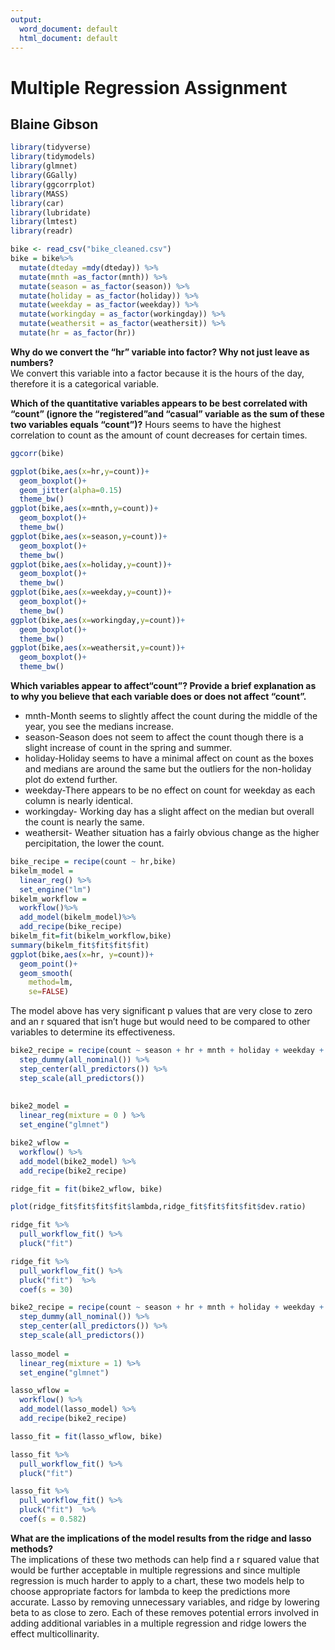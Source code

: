 ```yaml
---
output:
  word_document: default
  html_document: default
---
```

# Multiple Regression Assignment
## Blaine Gibson

```r
library(tidyverse)
library(tidymodels)
library(glmnet)
library(GGally)
library(ggcorrplot)
library(MASS)
library(car)
library(lubridate)
library(lmtest)
library(readr)
```

```r
bike <- read_csv("bike_cleaned.csv")
bike = bike%>% 
  mutate(dteday =mdy(dteday)) %>%
  mutate(mnth =as_factor(mnth)) %>%
  mutate(season = as_factor(season)) %>%
  mutate(holiday = as_factor(holiday)) %>%
  mutate(weekday = as_factor(weekday)) %>%
  mutate(workingday = as_factor(workingday)) %>%
  mutate(weathersit = as_factor(weathersit)) %>%
  mutate(hr = as_factor(hr))
```

**Why do we convert the “hr” variable into factor? Why not just leave as numbers?**  
We convert this variable into a factor because it is the hours of the day, therefore it is a categorical variable.


**Which of the quantitative variables appears to be best correlated with “count” (ignore the “registered”and “casual” variable as the sum of these two variables equals “count”)?**
Hours seems to have the highest correlation to count as the amount of count decreases for certain times.

```r
ggcorr(bike)

ggplot(bike,aes(x=hr,y=count))+ 
  geom_boxplot()+ 
  geom_jitter(alpha=0.15)
  theme_bw()
ggplot(bike,aes(x=mnth,y=count))+ 
  geom_boxplot()+ 
  theme_bw()
ggplot(bike,aes(x=season,y=count))+ 
  geom_boxplot()+ 
  theme_bw()
ggplot(bike,aes(x=holiday,y=count))+ 
  geom_boxplot()+ 
  theme_bw()
ggplot(bike,aes(x=weekday,y=count))+ 
  geom_boxplot()+ 
  theme_bw()
ggplot(bike,aes(x=workingday,y=count))+ 
  geom_boxplot()+ 
  theme_bw()
ggplot(bike,aes(x=weathersit,y=count))+ 
  geom_boxplot()+ 
  theme_bw()
```

**Which variables appear to affect“count”? Provide a brief explanation as to why you believe that each variable does or does not affect “count”.**

* mnth-Month seems to slightly affect the count during the middle of the year, you see the medians increase.  
* season-Season does not seem to affect the count though there is a slight increase of count in the spring and summer.  
* holiday-Holiday seems to have a minimal affect on count as the boxes and medians are around the same but the outliers for the non-holiday plot do extend further.  
* weekday-There appears to be no effect on count for weekday as each column is nearly identical.  
* workingday- Working day has a slight affect on the median but overall the count is nearly the same.  
* weathersit- Weather situation has a fairly obvious change as the higher percipitation, the lower the count.  

```r
bike_recipe = recipe(count ~ hr,bike)
bikelm_model = 
  linear_reg() %>%
  set_engine("lm")
bikelm_workflow =
  workflow()%>%
  add_model(bikelm_model)%>%
  add_recipe(bike_recipe)
bikelm_fit=fit(bikelm_workflow,bike)
summary(bikelm_fit$fit$fit$fit)
ggplot(bike,aes(x=hr, y=count))+
  geom_point()+
  geom_smooth(
    method=lm,
    se=FALSE)
```
The model above has very significant p values that are very close to zero and an r squared that isn't huge but would need to be compared to other variables to determine its effectiveness.  

```r
bike2_recipe = recipe(count ~ season + hr + mnth + holiday + weekday + workingday + weathersit + temp + atemp + hum + windspeed, bike) %>%
  step_dummy(all_nominal()) %>% 
  step_center(all_predictors()) %>% 
  step_scale(all_predictors()) 
  
  
bike2_model = 
  linear_reg(mixture = 0 ) %>% 
  set_engine("glmnet") 

bike2_wflow = 
  workflow() %>% 
  add_model(bike2_model) %>% 
  add_recipe(bike2_recipe)

ridge_fit = fit(bike2_wflow, bike)

plot(ridge_fit$fit$fit$fit$lambda,ridge_fit$fit$fit$fit$dev.ratio)

ridge_fit %>%
  pull_workflow_fit() %>%
  pluck("fit")  

ridge_fit %>%
  pull_workflow_fit() %>%
  pluck("fit")  %>% 
  coef(s = 30) 
```

```r
bike2_recipe = recipe(count ~ season + hr + mnth + holiday + weekday + workingday + weathersit + temp + atemp + hum + windspeed, bike) %>%
  step_dummy(all_nominal()) %>% 
  step_center(all_predictors()) %>% 
  step_scale(all_predictors()) 
  
lasso_model = 
  linear_reg(mixture = 1) %>% 
  set_engine("glmnet") 

lasso_wflow = 
  workflow() %>% 
  add_model(lasso_model) %>% 
  add_recipe(bike2_recipe)

lasso_fit = fit(lasso_wflow, bike)

lasso_fit %>%
  pull_workflow_fit() %>%
  pluck("fit")  

lasso_fit %>%
  pull_workflow_fit() %>%
  pluck("fit")  %>% 
  coef(s = 0.582)
```

**What are the implications of the model results from the ridge and lasso methods?**  
The implications of these two methods can help find a r squared value that would be further acceptable in multiple regressions and since multiple regression is much harder to apply to a chart, these two models help to choose appropriate factors for lambda to keep the predictions more accurate. Lasso by removing unnecessary variables, and ridge by lowering beta to as close to zero. Each of these removes potential errors involved in adding additional variables in a multiple regression and ridge lowers the effect multicollinarity. 